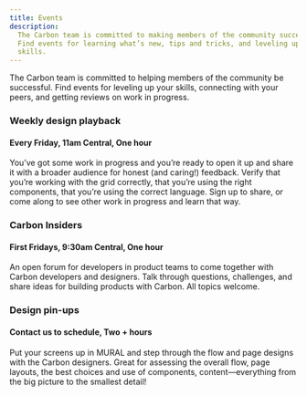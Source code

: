 ```yaml
---
title: Events
description:
  The Carbon team is committed to making members of the community successful.
  Find events for learning what’s new, tips and tricks, and leveling up your
  skills.
---
```


<PageDescription>

The Carbon team is committed to helping members of the community be successful.
Find events for leveling up your skills, connecting with your peers, and getting
reviews on work in progress.

</PageDescription>

### Weekly design playback

#### Every Friday, 11am Central, One hour

You’ve got some work in progress and you’re ready to open it up and share it
with a broader audience for honest (and caring!) feedback. Verify that you’re
working with the grid correctly, that you’re using the right components, that
you’re using the correct language. Sign up to share, or come along to see other
work in progress and learn that way.

### Carbon Insiders

#### First Fridays, 9:30am Central, One hour

An open forum for developers in product teams to come together with Carbon
developers and designers. Talk through questions, challenges, and share ideas
for building products with Carbon. All topics welcome.

### Design pin-ups

#### Contact us to schedule, Two + hours

Put your screens up in MURAL and step through the flow and page designs with the
Carbon designers. Great for assessing the overall flow, page layouts, the best
choices and use of components, content—everything from the big picture to the
smallest detail!
